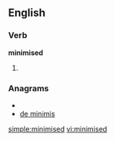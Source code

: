 ==English==

===Verb===
'''minimised'''

# {{past of|minimise}}

===Anagrams===
* {{alphagram|deiiimmns}}
* [[de minimis#English|de minimis]]

[[simple:minimised]]
[[vi:minimised]]